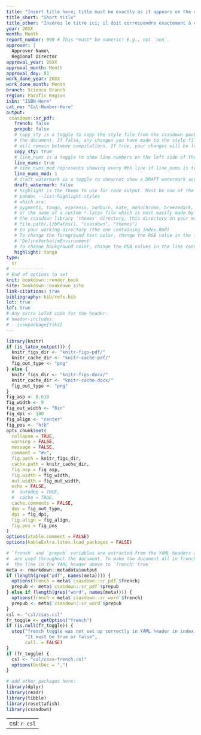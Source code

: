 ```yaml
---
title: "Insert title here; title must be exactly as it appears on the cover page, but in title case (*Latin species name*)"
title_short: "Short title"
title_other: "Insérez le titre ici; il doit correspondre exactement à celui de la page couverture, mais en lettres minuscules (*Nom latin*)"
year: 20XX
month: Month
report_number: 999 # This *must* be numeric! E.g., not `nnn`.
approver: |
  Approver Name\
  Regional Director
approval_year: 20XX
approval_month: Month
approval_day: 01
work_done_year: 20XX
work_done_month: Month
branch: Science Branch
region: Pacific Region
isbn: "ISBN-Here"
cat_no: "Cat-Number-Here"
output:
 csasdown::sr_pdf:
   french: false
   prepub: false
   # copy_sty is a toggle to copy the style file from the csasdown package every time you compile
   # the document. If false, any changes you have made to the style file in your project
   # will remain between compilations. If true, your changes will be lost when you compile
   copy_sty: true
   # line_nums is a toggle to show line numbers on the left side of the page. 
   line_nums: true
   # line_nums_mod represents showing every Nth line if line_nums is true
   line_nums_mod: 1
   # draft_watermark is a toggle to show/not show a DRAFT watermark across every page
   draft_watermark: false
   # highlight is the theme to use for code output. Must be one of the list given by:
   # pandoc --list-highlight-styles
   # which are:
   # pygments, tango, espresso, zenburn, kate, monochrome, breezedark, haddock
   # or the name of a custom *.latex file which is most easily made by copying one from 
   # the csasdown library 'themes' directory, this directory on your machine:
   # file.path(.libPaths(), "csasdown", "themes")
   # to your working directory (the one containing index.Rmd)
   # To change the foreground text color, change the RGB value in the line containing
   # 'DefineVerbatimEnvironment'
   # To change background color, change the RGB values in the line containing 'shadecolor'
   highlight: tango
type:
  sr
# ------------
# End of options to set
knit: bookdown::render_book
site: bookdown::bookdown_site
link-citations: true
bibliography: bib/refs.bib
lot: true
lof: true
# Any extra LaTeX code for the header:
# header-includes:
# - \usepackage{tikz}
---
```


```r
library(knitr)
if (is_latex_output()) {
  knitr_figs_dir <- "knitr-figs-pdf/"
  knitr_cache_dir <- "knitr-cache-pdf/"
  fig_out_type <- "png"
} else {
  knitr_figs_dir <- "knitr-figs-docx/"
  knitr_cache_dir <- "knitr-cache-docx/"
  fig_out_type <- "png"
}
fig_asp <- 0.618
fig_width <- 9
fig_out_width <- "6in"
fig_dpi <- 180
fig_align <- "center"
fig_pos <- "htb"
opts_chunk$set(
  collapse = TRUE,
  warning = FALSE,
  message = FALSE,
  comment = "#>",
  fig.path = knitr_figs_dir,
  cache.path = knitr_cache_dir,
  fig.asp = fig_asp,
  fig.width = fig_width,
  out.width = fig_out_width,
  echo = FALSE,
  #  autodep = TRUE,
  #  cache = TRUE,
  cache.comments = FALSE,
  dev = fig_out_type,
  dpi = fig_dpi,
  fig.align = fig_align,
  fig.pos = fig_pos
)
options(xtable.comment = FALSE)
options(kableExtra.latex.load_packages = FALSE)
```

```r
# `french` and `prepub` variables are extracted from the YAML headers above and
#  are used throughout the document. To make the document all in french, change
#  the line in the YAML header above to `french: true`
meta <- rmarkdown::metadata$output
if (length(grep("pdf", names(meta)))) {
  options(french = meta$`csasdown::sr_pdf`$french)
  prepub <- meta$`csasdown::sr_pdf`$prepub
} else if (length(grep("word", names(meta)))) {
  options(french = meta$`csasdown::sr_word`$french)
  prepub <- meta$`csasdown::sr_word`$prepub
}
csl <- "csl/csas.csl"
fr_toggle <- getOption("french")
if (is.null(fr_toggle)) {
  stop("french toggle was not set up correctly in YAML header in index.Rmd. ",
       "It must be true or false",
       call. = FALSE)
}
if (fr_toggle) {
  csl <- "csl/csas-french.csl"
  options(OutDec = ",")
}

# add other packages here:
library(dplyr)
library(readr)
library(tibble)
library(rosettafish)
library(csasdown)
```

---
csl: `r csl`    
---
